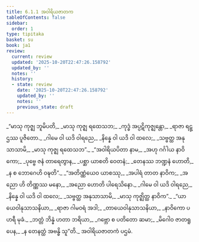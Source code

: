 ```yaml
---
title: 6.1.1 အဝါရိယဇာတက
tableOfContents: false
sidebar:
  order: 1
type: tipitaka
basket: su
book: ja1
review:
  current: review
  updated: '2025-10-20T22:47:26.158792'
  updated_by: ''
  notes: ''
  history:
  - state: review
    date: '2025-10-20T22:47:26.158792'
    updated_by: ''
    notes: ''
    previous_state: draft
---
```



<DynamicBreadcrumb />


<ReviewStatus review={frontmatter.review} showDetails={true} />

<HypothesisAnnotation frontmatter={frontmatter} />

<Division number="1" book="ja1" e="ch" v="22" p="137">

<Paragraph number="1318" type="verses" book="ja1">
_“မာသု ကုဇ္ဈ ဘူမိပတိ,_  
_မာသု ကုဇ္ဈ ရထေသဘ;_  
_ကုဒ္ဓံ အပ္ပဋိကုဇ္ဈန္တော,_  
_ရာဇာ ရဋ္ဌဿ ပူဇိတော._  

</Paragraph>

</Division>
<Division number="2" book="ja1" e="ch" v="22" p="137">

<Paragraph number="1319" type="verses" book="ja1">
_ဂါမေ ဝါ ယဒိ ဝါရညေ,_  
_နိန္နေ ဝါ ယဒိ ဝါ ထလေ;_  
_သဗ္ဗတ္ထ အနုသာသာမိ,_  
_မာသု ကုဇ္ဈ ရထေသဘ”._  

</Paragraph>

</Division>
<Division number="3" book="ja1" e="ch" v="22" p="155">

<Paragraph number="1320" type="verses" book="ja1">
_“အဝါရိယပိတာ နာမ,_  
_အဟု ဂင်္ဂါယ နာဝိကော;_  
_ပုဗ္ဗေ ဇနံ တာရေတွာန,_  
_ပစ္ဆာ ယာစတိ ဝေတနံ;_  
_တေနဿ ဘဏ္ဍနံ ဟောတိ,_  
_န စ ဘောဂေဟိ ဝဍ္ဎတိ”._  

</Paragraph>

</Division>
<Division number="4" book="ja1" e="ch" v="22" p="137">

<Paragraph number="1321" type="verses" book="ja1">
_“အတိဏ္ဏံယေဝ ယာစဿု,_  
_အပါရံ တာတ နာဝိက;_  
_အညော ဟိ တိဏ္ဏဿ မနော,_  
_အညော ဟောတိ ပါရေသိနော._  

</Paragraph>

</Division>
<Division number="5" book="ja1" e="ch" v="22" p="137">

<Paragraph number="1322" type="verses" book="ja1">
_ဂါမေ ဝါ ယဒိ ဝါရညေ,_  
_နိန္နေ ဝါ ယဒိ ဝါ ထလေ;_  
_သဗ္ဗတ္ထ အနုသာသာမိ,_  
_မာသု ကုဇ္ဈိတ္ထ နာဝိက”._  

</Paragraph>

</Division>
<Division number="6" book="ja1" e="ch" v="22" p="137">

<Paragraph number="1323" type="verses" book="ja1">
_“ယာယေဝါနုသာသနိယာ,_  
_ရာဇာ ဂါမဝရံ အဒါ;_  
_တာယေဝါနုသာသနိယာ,_  
_နာဝိကော ပဟရီ မုခံ._  

</Paragraph>

</Division>
<Division number="7" book="ja1" e="ch" v="22" p="137">

<Paragraph number="1324" type="verses" book="ja1">
_ဘတ္တံ ဘိန္နံ ဟတာ ဘရိယာ,_  
_ဂဗ္ဘော စ ပတိတော ဆမာ;_  
_မိဂေါဝ ဇာတရူပေန,_  
_န တေနတ္ထံ အဗန္ဓိ သူ”တိ._  


</Paragraph>
</Division>

<Paragraph number="1325" type="center" book="ja1">
အဝါရိယဇာတကံ ပဌမံ.
</Paragraph>